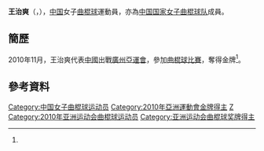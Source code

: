 {{Infobox sportsperson
| headercolor    = #E9967A
| name           = 王治爽
| image          =
| imagesize      = 
| caption        =
| birthname      =
| fullname       =
| nickname       =
| nationality    = 
| residence      =
| birth_date      = {{birth_date_and_age|1989|1|5}}<ref name="廣州亞運">{{cite web|title=2010年廣州亞運會官方網站 曲棍球 - 王治爽 - 简历|url=http://www.gz2010.cn/info/CHN_CHN/ZB/ZBB101A_HO@@@@@@@@@@@@@@@CHN_number=200856.html|accessdate=2012-03-25|archive-date=2013-06-03|archive-url=https://web.archive.org/web/20130603095143/http://www.gz2010.cn/info/CHN_CHN/ZB/ZBB101A_HO@@@@@@@@@@@@@@@CHN_number=200856.html|dead-url=no}}{{zh-cn}}</ref>
| birth_place     = {{CHN}}
| height         = {{height|m=1.75}}<ref name="廣州亞運"/>
| weight         = {{weight|kg=62}}<ref name="廣州亞運"/>
| website        = 
| country        = {{CHN}}
| sport          = 女子[[曲棍球|曲棍球]]
| collegeteam    =
| club           =
| team           =
| turnedpro      =
| coach          =
| retired        =
| coaching       =
| worlds         =
| regionals      =
| nationals      =
| olympics       =
| paralympics    =
| highestranking =
| pb             =
| medaltemplates = 
{{MedalCompetition | [[亞洲運動會|亞洲運動會]]}}
{{MedalGold | [[2010年亞洲運動會|2010年 廣州]] | [[2010年亞洲運動會曲棍球比賽|女子隊際]] }}
| show-medals    = yes
}}
'''王治爽'''（{{lang|en|'''WANG Zhishuang'''}}，{{bd|1989年|1月5日}}），[[中国|中国]]女子[[曲棍球|曲棍球]]運動員，亦為[[中国国家女子曲棍球队|中国国家女子曲棍球队]]成員。

==簡歷==
2010年11月，王治爽代表[[2010年亞洲運動會中國代表團|中國]]出戰[[廣州|廣州]][[2010年亞洲運動會|亞運會]]，參加[[2010年亞洲運動會曲棍球比賽|曲棍球比賽]]，奪得金牌<ref name="廣州亞運"/>。

==參考資料==
{{reflist}}

{{DEFAULTSORT:WANG Zhishuang}}
[[Category:中国女子曲棍球运动员|Category:中国女子曲棍球运动员]]
[[Category:2010年亞洲運動會金牌得主|Category:2010年亞洲運動會金牌得主]]
[[Category:王姓|Z]]
[[Category:2010年亚洲运动会曲棍球运动员|Category:2010年亚洲运动会曲棍球运动员]]
[[Category:亚洲运动会曲棍球奖牌得主|Category:亚洲运动会曲棍球奖牌得主]]